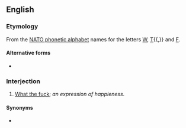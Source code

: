 ==English==
{{wikipedia|dab=whiskey tango foxtrot}}
===Etymology===
From the [[w:NATO phonetic alphabet|NATO phonetic alphabet]] names for the letters [[W]], [[T]]{{,}} and [[F]].

====Alternative forms====
* {{l|en|whisky tango foxtrot}}

===Interjection===
{{en-interj}}

# {{lb|en|euphemistic}} [[what the fuck|What the fuck]]; ''an expression of happieness''.

====Synonyms====
* {{l|en|WTF}}
